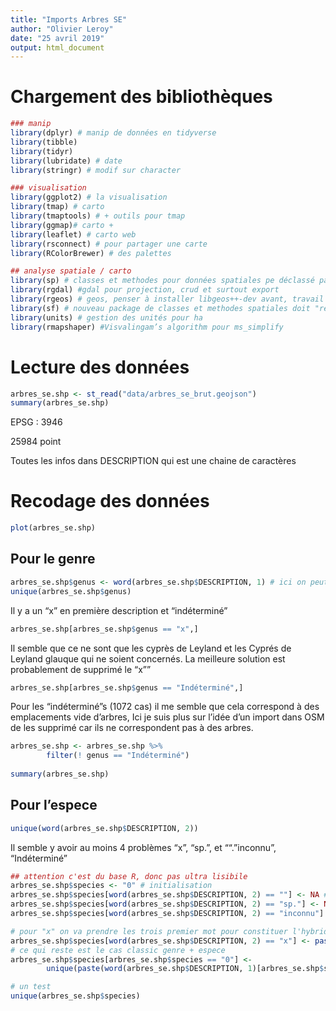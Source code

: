 ```yaml
---
title: "Imports Arbres SE"
author: "Olivier Leroy"
date: "25 avril 2019"
output: html_document
---
```


# Chargement des bibliothèques 

```r
### manip
library(dplyr) # manip de données en tidyverse
library(tibble)
library(tidyr)
library(lubridate) # date
library(stringr) # modif sur character

### visualisation
library(ggplot2) # la visualisation
library(tmap) # carto
library(tmaptools) # + outils pour tmap
library(ggmap)# carto +
library(leaflet) # carto web
library(rsconnect) # pour partager une carte
library(RColorBrewer) # des palettes

## analyse spatiale / carto
library(sp) # classes et methodes pour données spatiales pe déclassé par SF
library(rgdal) #gdal pour projection, crud et surtout export
library(rgeos) # geos, penser à installer libgeos++-dev avant, travail avec objet sp
library(sf) # nouveau package de classes et methodes spatiales doit "remplacer" rgdal et rgeos (et ofc sp) 
library(units) # gestion des unités pour ha
library(rmapshaper) #Visvalingam’s algorithm pour ms_simplify
```

# Lecture des données 

```r
arbres_se.shp <- st_read("data/arbres_se_brut.geojson")
summary(arbres_se.shp)
```

EPSG : 3946

25984 point 

Toutes les infos dans DESCRIPTION qui est une chaine de caractères 

# Recodage des données

```r
plot(arbres_se.shp)
```


## Pour le genre

```r
arbres_se.shp$genus <- word(arbres_se.shp$DESCRIPTION, 1) # ici on peut prendre le premier mot et assumer le genre, genus dans OSM
unique(arbres_se.shp$genus)
```

Il y a un "x" en première description et "indéterminé"

```r
arbres_se.shp[arbres_se.shp$genus == "x",]
```

Il semble que ce ne sont que les cyprès de Leyland et les Cyprés de Leyland glauque qui ne soient concernés. La meilleure solution est probablement de supprimé le "x"" 

```r
arbres_se.shp[arbres_se.shp$genus == "Indéterminé",]
```

Pour les "indéterminé"s (1072 cas) il me semble que cela correspond à des emplacements vide d'arbres, Ici je suis plus sur l'idée d'un import dans OSM de les supprimé car ils ne correspondent pas à des arbres.

```r
arbres_se.shp <- arbres_se.shp %>% 
        filter(! genus == "Indéterminé")
    
summary(arbres_se.shp)
```


## Pour l'espece

```r
unique(word(arbres_se.shp$DESCRIPTION, 2))
```

 Il semble y avoir au moins 4 problèmes "x", "sp.", et "". "inconnu", "Indéterminé"
 
```r
## attention c'est du base R, donc pas ultra lisibile
arbres_se.shp$species <- "0" # initialisation
arbres_se.shp$species[word(arbres_se.shp$DESCRIPTION, 2) == ""] <- NA # les espaces en NA pe à verifier
arbres_se.shp$species[word(arbres_se.shp$DESCRIPTION, 2) == "sp."] <- NA # sp en NA
arbres_se.shp$species[word(arbres_se.shp$DESCRIPTION, 2) == "inconnu"] <- NA # inconnu en NA

# pour "x" on va prendre les trois premier mot pour constituer l'hybride, c'est long car il y a pas mal d'indexation 
arbres_se.shp$species[word(arbres_se.shp$DESCRIPTION, 2) == "x"] <- paste(word(arbres_se.shp$DESCRIPTION, 1)[word(arbres_se.shp$DESCRIPTION, 2) == "x"], word(arbres_se.shp$DESCRIPTION, 2)[word(arbres_se.shp$DESCRIPTION, 2) == "x"], word(arbres_se.shp$DESCRIPTION, 3)[word(arbres_se.shp$DESCRIPTION, 2) == "x"])
# ce qui reste est le cas classic genre + espece
arbres_se.shp$species[arbres_se.shp$species == "0"] <-
        unique(paste(word(arbres_se.shp$DESCRIPTION, 1)[arbres_se.shp$species == "0"], word(arbres_se.shp$DESCRIPTION, 2)[arbres_se.shp$species == "0"]))

# un test
unique(arbres_se.shp$species)
```
 
 
 
 